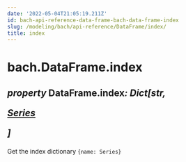```yaml
---
date: '2022-05-04T21:05:19.211Z'
id: bach-api-reference-data-frame-bach-data-frame-index
slug: /modeling/bach/api-reference/DataFrame/index/
title: index
---
```


# bach.DataFrame.index

<div className="property">

<h2 className="signature-property"><span className="type-annotation"><em>property</em></span> <span className="additional-name">DataFrame.</span><span className="name">index</span><span className="type-annotation"><em>: Dict[str, 

 [Series](/modeling/bach/api-reference/Series/index.mdx)

]

</em></span> </h2>


<div className="content">

Get the index dictionary `{name: Series}`


</div>


</div>
